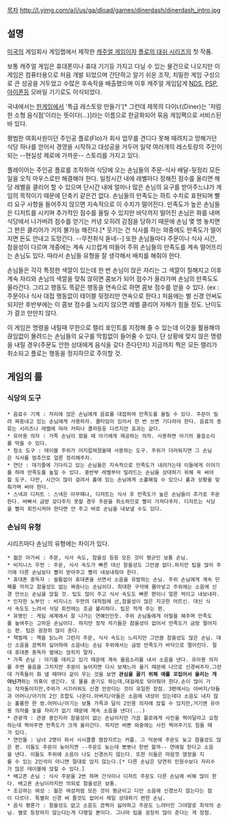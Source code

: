 [[목차]]
http://l.yimg.com/a/i/us/ga/dload/games/dinerdash/dinerdash_intro.jpg
== 설명 ==
[[미국]]의 게임회사 게임랩에서 제작한 [[캐주얼 게임]]이자 [[플로의 대쉬 시리즈]]의 첫 작품.

보통 캐주얼 게임은 휴대폰이나 휴대 기기등 가지고 다닐 수 있는 물건으로 나오지만 이 게임은 컴퓨터용으로 처음 개발 되었으며 간단하고 알기 쉬운 조작, 치밀한 게임 구성으로 큰 성공을 거두었고 수많은 후속작을 배출했으며 이후 캐주얼 게임답게 [[NDS]], [[PSP]], [[아이폰]]등 모바일 기기로도 이식되었다.

국내에서는 [[한게임]]에서 '특급 레스토랑 만들기'[* 그런데 제목의 다이너(Diner)는 '저럼한 소형 음식점'이라는 뜻이다(...)]라는 이름으로 한글화되어 묶음 게임팩으로 서비스된 바 있다.

평범한 여회사원이던 주인공 플로(Flo)가 회사 업무를 견디다 못해 때려치고 망해가던 식당 하나를 얻어서 경영을 시작하고 대성공을 거두어 일약 여러개의 레스토랑의 주인이 되는 --현실성 제로에 가까운-- 스토리를 가지고 있다.

플레이어는 주인공 플로를 조작하여 식당에 오는 손님들의 주문-식사 배달-뒷정리 모든 일을 오직 마우스로만 해결해야 한다. 일정시간 내에 레벨마다 정해진 점수를 올리면 해당 레벨을 클리어 할 수 있으며 단시간 내에 얼마나 많은 손님의 요구를 받아주느냐가 게임의 목적이기 때문에 단축키 같은건 없다. 손님들의 만족도는 하트 수치로 표현되며 빨리 요구 사항을 들어주지 않으면 지속적으로 이 수치가 떨어진다. 만족도가 높은 손님들은 디저트를 시키며 추가적인 점수를 올릴 수 있지만 바닥까지 떨어진 손님은 화를 내며 식당에서 나가버려 점수를 얻기는 커녕 오히려 감점을 당하기 때문에 손님 몇 명 놓치면 그 판은 클리어가 거의 불가능 해진다.[* 웃기는 건 식사를 하는 와중에도 만족도가 떨어지면 돈도 안내고 도망간다. --무전취식 돋네--] 또한 손님들마다 주문이나 식사 시간, 참을성이 다르며 개중에는 계속 시끄럽게 떠들어 주위 손님들의 만족도를 계속 떨어뜨리는 손님도 있다. 따라서 손님들 유형을 잘 생각해서 배치를 해줘야 한다.

손님들은 각각 특정한 색깔이 있는데 한 번 손님이 앉은 자리는 그 색깔이 칠해지고 이후 계속 자리와 손님의 색깔을 맞춰 앉히면 콤보가 되어 점수가 올라가며 손님의 만족도도 올라간다. 그리고 행동도 똑같은 행동을 연속으로 하면 콤보 점수를 얻을 수 있다. (ex : 주문이나 식사 대접 행동없이 테이블 뒷정리만 연속으로 한다.) 처음에는 별 신경 안써도 되지만 후반부에는 이 콤보 점수를 노리지 않으면 레벨 클리어 자체가 힘들 정도. 난이도가 결코 만만치 않다.

이 게임은 명령을 내릴때 무한으로 랠리 포인트를 지정해 줄 수 있는데 이것을 활용해야 끊임없이 몰려드는 손님들의 요구를 막힘없이 들어줄 수 있다. 단 상황에 맞지 않은 명령을 내릴 경우(주문도 안한 상대에게 음식을 갖다 준다던지) 지금까지 찍은 모든 랠리가 취소되고 플로는 행동을 정지하므로 주의할 것.

== 게임의 룰 ==
=== 식당의 도구 ===
 * 음료수 기계 : 자리에 앉은 손님에게 음료를 대접하여 만족도를 올릴 수 있다. 주문이 밀려 짜증내고 있는 손님에게 사용하자. 쿨타임이 있어서 한 번 쓰면 기다려야 한다. 음료의 종류는 시리즈나 레벨에 따라 커피나 콜라등등 다르지만 효과는 같다.
 * 유아용 의자 : 가족 손님이 왔을 때 아기에게 제공하는 의자. 사용하면 아기의 울음소리를 막을 수 있다.
 * 청소 도구 : 테이블 주위가 어지럽혀졌을때 사용하는 도구. 주위가 더러워지면 그 손님은 식사를 멈추므로 얼른 정리해주자.
 * 연단 : 대기줄에 기다리고 있는 손님들은 지속적으로 만족도가 내려가는데 이들에게 이야기를 하여 만족도를 높일 수 있다. 중반부 레벨부터 밀려드는 손님을 상대하기 위해 꼭 써야할 도구. 다만, 시간이 많이 걸려서 홀에 있는 손님에게 소홀해질 수 있으니 홀과 상황을 맞춰가며 써야 한다.
 * 스낵과 디저트 : 스낵은 아무때나, 디저트는 식사 후 만족도가 높은 손님들이 추가로 주문한다. 바빠서 금방 갖다주지 못할 경우 주문을 취소하므로 빨리 가져다주자. 디저트는 식당을 빨리 회전시켜야 한다면 안 주고 바로 손님을 내보낼 수도 있다.

=== 손님의 유형 ===
시리즈마다 손님의 유형에는 차이가 있다.

 * 젊은 아가씨 : 주문, 식사 속도, 참을성 등등 모든 것이 평균인 보통 손님. 
 * 비지니스 우먼 : 주문, 식사 속도가 빠른 대신 참을성도 그만큼 없다.하지만 팁을 많이 주기에 다른 손님보다 빨리 받아주고 빨리 내보내줘야 한다.
 * 휴대폰 중독자 : 쉴틈없이 휴대폰을 쓰면서 소음을 유발하는 손님. 주위 손님에게 계속 민폐를 끼치고 참을성도 없는 짜증나는 손님이다. 최대한 구석에 몰아넣고 주위에는 소음에 신경 안쓰는 손님을 앉힐 것. 팁도 많이 주고 식사 속도도 빠른 편이니 얼른 먹이고 내보내자.
 * 인자한 노부인 : 비지니스 우먼의 대척점에 선,참을성이 많은 지긋한 어르신. 대신 식사 속도도 느려서 식당 회전에는 조금 불리하다. 팁은 적게 주는 편.
 * 유명인 : 게임 세계에서 잘 나가는 연예인인듯. 주위 손님들에게 어필을 해주며 만족도를 높여주는 고마운 손님이다. 하지만 정작 자기들은 참을성이 없어서 만족도가 금방 떨어지는 편. 팁은 굉장히 많이 준다.
 * 책벌레 : 책을 읽느라 그런지 주문, 식사 속도는 느리지만 그만큼 참을성도 많은 손님. 대신 소음을 끔찍히 싫어하여 소음내는 손님 주위에서는 금방 만족도가 바닥으로 떨어진다. 절대 휴대폰 중독자 옆에는 앉히지 말자.
 * 가족 손님 : 아기를 데리고 있기 때문에 계속 울음소리를 내서 소음을 낸다. 유아용 의자를 주면 울음을 그치지만 주문이 늦어지면 다시 보채느라 울기 때문에 나므로 신경써주자.그런데 가족들이 화 낼 때마다 같이 우는 것을 보면 '''관심을 끌기 위해 애를 꼬집어서 울리는 게 아닌가'''하는 의혹이 생긴다. 또 물을 쏟기도 하는데,대걸레로 닦아줘야 한다.손이 많이 가는 작자들이지만,주위가 시끄러워도 신경 안쓴다는 것이 유일한 장점. 3편에서는 아버지/아들과 어머니/아기의 2인 조합도 나온다.아버지/아들은 소음에 내성이 있는데다 소음도 내지 않는 훌륭한 한 쌍.어머니/아기는 보통 가족과 달리 2인용 의자에 앉힐 수 있지만,거기엔 유아용 의자를 놓을 자리가 없기 때문에 계속 소음을 낸다(...)
 * 관광객 : 관광 중인지라 참을성이 없는 손님이지만 가끔 플로에게 사진을 찍어달라고 요청하는데 찍어주면 만족도가 크게 올라간다. 하지만 바쁜 와중에는 사진 찍어주기도 힘들 때가 있다.
 * 연인들 : 남녀 2명이 와서 시시콜콜 염장지르는 커플. 그 덕분에 주문도 늦고 참을성도 많은 편. 이들도 주문이 늦어지면 --주문도 늦는데 뽀뽀나 한번 할까-- 연애질 한다고 소음을 낸다. 이들도 주위에 소음이 나도 신경쓰지 않는다. 또한 이들은 마음껏 염장을 지를 수 있는 2인석이 아니면 절대로 앉지 않는다.[* 다른 손님은 당연히 인원수보다 자리수가 많은 테이블에 앉힐 수 있다.]
 * 배고픈 손님 : 식사 주문을 2번 하며 간식이나 디저트 주문도 다른 손님에 비해 많이 한다. 배고픈 손님이라지만 의외로 참을성은 보통.
 * 조깅하는 여성 : 젊은 여성처럼 모든 것이 평균이고 다만 소음에 신경쓰지 않는다는 점이 다르다. 특별히 신경 써 줄것도 없어서 제일 상대하기 편한 손님.
 * 음식 평론가 : 참을성도 없고 소음도 끔찍이 싫어하고 주문도 느려터진 그야말로 최악의 손님. 별로 등장하지 않는다는게 다행일 뿐이다. 그나마 팁을 굉장히 많이 준다는 게 장점.
